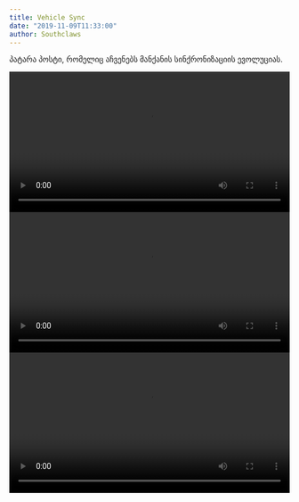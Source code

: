 ```yaml
---
title: Vehicle Sync
date: "2019-11-09T11:33:00"
author: Southclaws
---
```


პატარა პოსტი, რომელიც აჩვენებს მანქანის სინქრონიზაციის ევოლუციას.

<video autoPlay loop width="100%" controls>
  <source src="https://assets.open.mp/assets/images/videos/vehicle_sync_01.mp4" type="video/mp4" />
  უკაცრავად, თქვენს ბრაუზერს არ აქვს ჩაშენებული ვიდეოების მხარდაჭერა.
</video>

<video autoPlay loop width="100%" controls>
  <source src="https://assets.open.mp/assets/images/videos/vehicle_sync_02.mp4" type="video/mp4" />
  უკაცრავად, თქვენს ბრაუზერს არ აქვს ჩაშენებული ვიდეოების მხარდაჭერა.
</video>

<video autoPlay loop width="100%" controls>
  <source src="https://assets.open.mp/assets/images/videos/vehicle_sync_03.mp4" type="video/mp4" />
  უკაცრავად, თქვენს ბრაუზერს არ აქვს ჩაშენებული ვიდეოების მხარდაჭერა.
</video>
